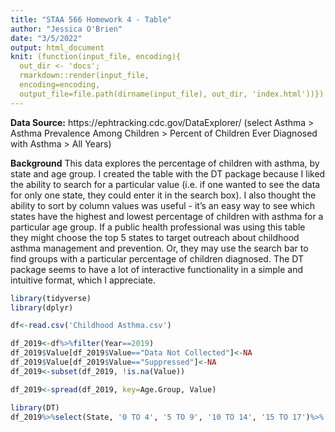 ```yaml
---
title: "STAA 566 Homework 4 - Table"
author: "Jessica O'Brien"
date: "3/5/2022"
output: html_document
knit: (function(input_file, encoding){
  out_dir <- 'docs'; 
  rmarkdown::render(input_file,
  encoding=encoding,
  output_file=file.path(dirname(input_file), out_dir, 'index.html'))})
---
```

**Data Source:** 
https://ephtracking.cdc.gov/DataExplorer/ (select Asthma > Asthma Prevalence Among Children > Percent of Children Ever Diagnosed with Asthma > All Years)

**Background**
This data explores the percentage of children with asthma, by state and age group. I created the table with the DT package because I liked the ability to search for a particular value (i.e. if one wanted to see the data for only one state, they could enter it in the search box). I also thought the ability to sort by column values was useful - it's an easy way to see which states have the highest and lowest percentage of children with asthma for a particular age group. If a public health professional was using this table they might choose the top 5 states to target outreach about childhood asthma management and prevention. Or, they may use the search bar to find groups with a particular percentage of children diagnosed. The DT package seems to have a lot of interactive functionality in a simple and intuitive format, which I appreciate. 


```r
library(tidyverse)
library(dplyr)
```
```r
df<-read.csv('Childhood Asthma.csv')
```

```r
df_2019<-df%>%filter(Year==2019)
df_2019$Value[df_2019$Value=="Data Not Collected"]<-NA
df_2019$Value[df_2019$Value=="Suppressed"]<-NA
df_2019<-subset(df_2019, !is.na(Value))
```

```r
df_2019<-spread(df_2019, key=Age.Group, Value)
```


```r
library(DT)
df_2019%>%select(State, '0 TO 4', '5 TO 9', '10 TO 14', '15 TO 17')%>% datatable(colnames=c("State", "0-4 Years", "5-9 Years", "10-14 Years", "15-17 Years"), caption = htmltools::tags$caption( style = 'caption-side: top; text-align: center; color:black; font-size:200% ;','2019 Percentage of Children with Asthma'), filter='top')
```
                                                                                         
                                                                                         

